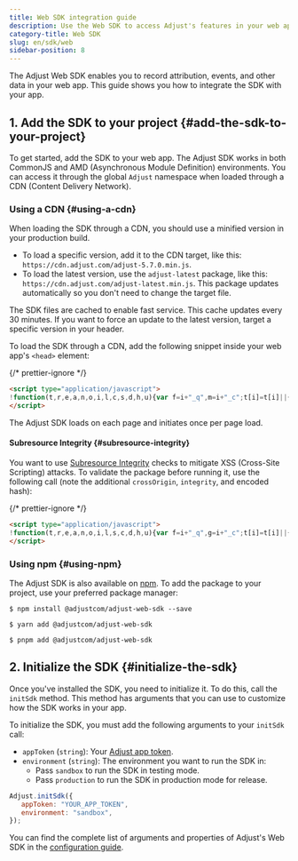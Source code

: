 ```yaml
---
title: Web SDK integration guide
description: Use the Web SDK to access Adjust's features in your web apps
category-title: Web SDK
slug: en/sdk/web
sidebar-position: 8
---
```


The Adjust Web SDK enables you to record attribution, events, and other data in your web app. This guide shows you how to integrate the SDK with your app.

## 1. Add the SDK to your project {#add-the-sdk-to-your-project}

To get started, add the SDK to your web app. The Adjust SDK works in both CommonJS and AMD (Asynchronous Module Definition) environments. You can access it through the global `Adjust` namespace when loaded through a CDN (Content Delivery Network).

### Using a CDN {#using-a-cdn}

When loading the SDK through a CDN, you should use a minified version in your production build.

- To load a specific version, add it to the CDN target, like this: `https://cdn.adjust.com/adjust-5.7.0.min.js`.
- To load the latest version, use the `adjust-latest` package, like this: `https://cdn.adjust.com/adjust-latest.min.js`. This package updates automatically so you don't need to change the target file.

<Callout type="tip">

The SDK files are cached to enable fast service. This cache updates every 30 minutes. If you want to force an update to the latest version, target a specific version in your header.

</Callout>

To load the SDK through a CDN, add the following snippet inside your web app's `<head>` element:

{/* prettier-ignore */}
```html
<script type="application/javascript">
!function(t,r,e,a,n,o,i,l,c,s,d,h,u){var f=i+"_q",m=i+"_c";t[i]=t[i]||{},t[f]=t[f]||[],t[m]=t[m]||[];for(let r=0;r<l.length;r++)d(t[i],t[f],l[r]);for(let r=0;r<c.length;r++){var g,b=c[r][0],p=c[r][1];t[i][b]=function(...r){return g=this,t[m].push((function(){g[s]=new t[i][b](...r)})),g};for(let r=0;r<p.length;r++){const e=p[r];t[i][b].prototype[e]=function(...r){t[m].push((function(){g[s][e](...r)}))}}}h=r.createElement(e),u=r.getElementsByTagName(e)[0],h.async=!0,h.src="https://cdn.adjust.com/adjust-latest.min.js",h.onload=function(){for(var r=0;r<t[m].length;r++)t[m][r]();t[m]=[];for(r=0;r<t[f].length;r++)t[f][r][1][0][s]?t[i][t[f][r][0]](t[f][r][1][0][s]):t[i][t[f][r][0]].apply(t[i],t[f][r][1]);t[f]=[]},u.parentNode.insertBefore(h,u)}(window,document,"script",0,0,0,"Adjust",["initSdk","getAttribution","getWebUUID","waitForAttribution","waitForWebUUID","setReferrer","trackEvent","addGlobalCallbackParameters","addGlobalPartnerParameters","removeGlobalCallbackParameter","removeGlobalPartnerParameter","clearGlobalCallbackParameters","clearGlobalPartnerParameters","switchToOfflineMode","switchBackToOnlineMode","stop","restart","gdprForgetMe","disableThirdPartySharing","trackThirdPartySharing","initSmartBanner","showSmartBanner","hideSmartBanner"],[["ThirdPartySharing",["addGranularOption","addPartnerSharingSetting"]]],"__realObj",(function(t,r,e){t[e]=function(){r.push([e,arguments])}}));
</script>
```

The Adjust SDK loads on each page and initiates once per page load.

#### Subresource Integrity {#subresource-integrity}

You want to use [Subresource Integrity](https://developer.mozilla.org/en-US/docs/Web/Security/Subresource_Integrity) checks to mitigate XSS (Cross-Site Scripting) attacks. To validate the package before running it, use the following call (note the additional `crossOrigin`, `integrity`, and encoded hash):

{/* prettier-ignore */}
```html
<script type="application/javascript">
!function(t,r,e,a,n,o,i,l,s,c,d,h,u){var f=i+"_q",g=i+"_c";t[i]=t[i]||{},t[f]=t[f]||[],t[g]=t[g]||[];for(let r=0;r<l.length;r++)d(t[i],t[f],l[r]);for(let r=0;r<s.length;r++){var m,b=s[r][0],p=s[r][1];t[i][b]=function(...r){return m=this,t[g].push((function(){m[c]=new t[i][b](...r)})),m};for(let r=0;r<p.length;r++){const e=p[r];t[i][b].prototype[e]=function(...r){t[g].push((function(){m[c][e](...r)}))}}}h=r.createElement(e),u=r.getElementsByTagName(e)[0],h.async=!0,h.src="https://cdn.adjust.com/adjust-latest.min.js",o&&(h.crossOrigin="anonymous",h.integrity=o),h.onload=function(){for(var r=0;r<t[g].length;r++)t[g][r]();t[g]=[];for(r=0;r<t[f].length;r++)t[f][r][1][0][c]?t[i][t[f][r][0]](t[f][r][1][0][c]):t[i][t[f][r][0]].apply(t[i],t[f][r][1]);t[f]=[]},u.parentNode.insertBefore(h,u)}(window,document,"script",0,0,"sha384-WE6fJqvcE0mjcC/fPYooIQAOhsHpTDVYjC52i6Asn3LECEpjHyI5zUwD8/5esthg","Adjust",["initSdk","getAttribution","getWebUUID","waitForAttribution","waitForWebUUID","setReferrer","trackEvent","addGlobalCallbackParameters","addGlobalPartnerParameters","removeGlobalCallbackParameter","removeGlobalPartnerParameter","clearGlobalCallbackParameters","clearGlobalPartnerParameters","switchToOfflineMode","switchBackToOnlineMode","stop","restart","gdprForgetMe","disableThirdPartySharing","trackThirdPartySharing","initSmartBanner","showSmartBanner","hideSmartBanner"],[["ThirdPartySharing",["addGranularOption","addPartnerSharingSetting"]]],"__realObj",(function(t,r,e){t[e]=function(){r.push([e,arguments])}}));
</script>
```

### Using npm {#using-npm}

The Adjust SDK is also available on [npm](https://www.npmjs.com/package/@adjustcom/adjust-web-sdk). To add the package to your project, use your preferred package manager:

<Tabs>
<Tab title="npm" sync="npm">

```console
$ npm install @adjustcom/adjust-web-sdk --save
```

</Tab>
<Tab title="Yarn" sync="yarn">

```console
$ yarn add @adjustcom/adjust-web-sdk
```

</Tab>

<Tab title="pnpm" sync="pnpm">

```console
$ pnpm add @adjustcom/adjust-web-sdk
```

</Tab>
</Tabs>

## 2. Initialize the SDK {#initialize-the-sdk}

Once you've installed the SDK, you need to initialize it. To do this, call the `initSdk` method. This method has arguments that you can use to customize how the SDK works in your app.

To initialize the SDK, you must add the following arguments to your `initSdk` call:

- `appToken` (`string`): Your [Adjust app token](https://help.adjust.com/en/article/app-token-and-reporting-currency#view-your-app-details).
- `environment` (`string`): The environment you want to run the SDK in:
   - Pass `sandbox` to run the SDK in testing mode.
   - Pass `production` to run the SDK in production mode for release.

```js
Adjust.initSdk({
   appToken: "YOUR_APP_TOKEN",
   environment: "sandbox",
});
```

<Callout type="seealso">

You can find the complete list of arguments and properties of Adjust's Web SDK in the [configuration guide](/en/sdk/web/configuration).

</Callout>
